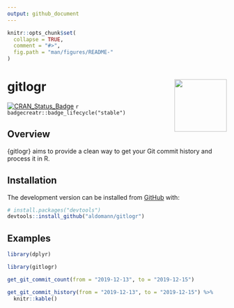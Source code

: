 ```yaml
---
output: github_document
---
```


```r
knitr::opts_chunk$set(
  collapse = TRUE,
  comment = "#>",
  fig.path = "man/figures/README-"
)
```
# gitlogr <img src="man/figures/logo.png" align="right" width="120" />

<!-- badges: start -->
[![CRAN_Status_Badge](https://www.r-pkg.org/badges/version/gitlogr)](https://cran.r-project.org/package=gitlogr)
`r badgecreatr::badge_lifecycle("stable")`
<!-- [![R build status](https://github.com/aldomann/<package>/workflows/R-CMD-check/badge.svg)](https://github.com/aldomann/<package>/actions) -->
<!-- [![Codecov test coverage](https://codecov.io/gh/aldomann/<package>/branch/master/graph/badge.svg)](https://codecov.io/gh/aldomann/<package>?branch=master) -->
<!-- [![pkgdown status](https://github.com/aldomann/<package>/workflows/pkgdown/badge.svg)](https://aldomann.github.io/<package>/) -->
<!-- badges: end -->

## Overview

{gitlogr} aims to provide a clean way to get your Git commit history and process it in R.

## Installation

<!-- You can install the released version of gitlogr from [CRAN](https://CRAN.R-project.org) with: -->

<!-- ``` r -->
<!-- install.packages("gitlogr") -->
<!-- ``` -->

<!-- And  -->
The development version can be installed from [GitHub](https://github.com/) with:

``` r
# install.packages("devtools")
devtools::install_github("aldomann/gitlogr")
```

## Examples

```r
library(dplyr)
```

```r
library(gitlogr)
```

```r
get_git_commit_count(from = "2019-12-13", to = "2019-12-15")
```

```r
get_git_commit_history(from = "2019-12-13", to = "2019-12-15") %>% 
  knitr::kable()
```

